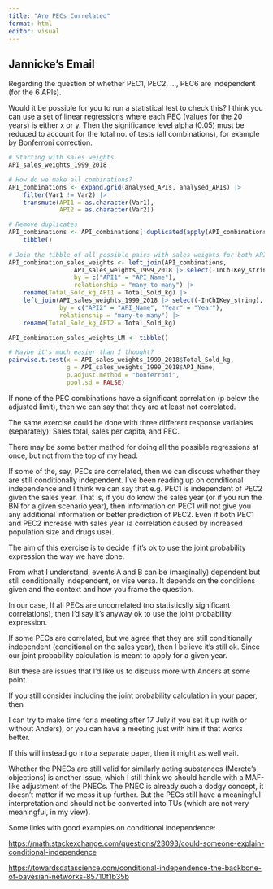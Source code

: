 ```yaml
---
title: "Are PECs Correlated"
format: html
editor: visual
---
```


## Jannicke's Email

Regarding the question of whether PEC1, PEC2, \..., PEC6 are independent (for the 6 APIs).

Would it be possible for you to run a statistical test to check this? I think you can use a set of linear regressions where each PEC (values for the 20 years) is either x or y. Then the significance level alpha (0.05) must be reduced to account for the total no. of tests (all combinations), for example by Bonferroni correction.

```r
# Starting with sales weights
API_sales_weights_1999_2018

# How do we make all combinations?
API_combinations <- expand.grid(analysed_APIs, analysed_APIs) |> 
    filter(Var1 != Var2) |> 
    transmute(API1 = as.character(Var1),
              API2 = as.character(Var2))

# Remove duplicates
API_combinations <- API_combinations[!duplicated(apply(API_combinations, 1, function(x) paste(sort(x), collapse = ""))), ] |> 
    tibble()
    
# Join the tibble of all possible pairs with sales weights for both APIs
API_combination_sales_weights <- left_join(API_combinations, 
                  API_sales_weights_1999_2018 |> select(-InChIKey_string),
                  by = c("API1" = "API_Name"), 
                  relationship = "many-to-many") |> 
    rename(Total_Sold_kg_API1 = Total_Sold_kg) |> 
    left_join(API_sales_weights_1999_2018 |> select(-InChIKey_string), 
              by = c("API2" = "API_Name", "Year" = "Year"), 
              relationship = "many-to-many") |> 
    rename(Total_Sold_kg_API2 = Total_Sold_kg)

API_combination_sales_weights_LM <- tibble()

# Maybe it's much easier than I thought?
pairwise.t.test(x = API_sales_weights_1999_2018$Total_Sold_kg, 
                g = API_sales_weights_1999_2018$API_Name,
                p.adjust.method = "bonferroni",
                pool.sd	= FALSE)

```

If none of the PEC combinations have a significant correlation (p below the adjusted limit), then we can say that they are at least not correlated.

The same exercise could be done with three different response variables (separately): Sales total, sales per capita, and PEC.

There may be some better method for doing all the possible regressions at once, but not from the top of my head.

If some of the, say, PECs are correlated, then we can discuss whether they are still conditionally independent. I've been reading up on conditional independence and I think we can say that e.g. PEC1 is independent of PEC2 given the sales year. That is, if you do know the sales year (or if you run the BN for a given scenario year), then information on PEC1 will not give you any additional information or better prediction of PEC2. Even if both PEC1 and PEC2 increase with sales year (a correlation caused by increased population size and drugs use).

The aim of this exercise is to decide if it's ok to use the joint probability expression the way we have done. 

From what I understand, events A and B can be (marginally) dependent but still conditionally independent, or vise versa. It depends on the conditions given and the context and how you frame the question.

In our case, If all PECs are uncorrelated (no statisticslly significant correlations), then I'd say it's anyway ok to use the joint probability expression.

If some PECs are correlated, but we agree that they are still conditionally independent (conditional on the sales year), then I believe it's still ok. Since our joint probability calculation is meant to apply for a given year. 

But these are issues that I'd like us to discuss more with Anders at some point. 

If you still consider including the joint probability calculation in your paper, then 

I can try to make time for a meeting after 17 July if you set it up (with or without Anders), or you can have a meeting just with him if that works better. 

If this will instead go into a separate paper, then it might as well wait.

Whether the PNECs are still valid for similarly acting substances (Merete's objections) is another issue, which I still think we should handle with a MAF-like adjustment of the PNECs. The PNEC is already such a dodgy concept, it doesn't matter if we mess it up further. But the PECs still have a meaningful interpretation and should not be converted into TUs (which are not very meaningful, in my view).

Some links with good examples on conditional independence:

<https://math.stackexchange.com/questions/23093/could-someone-explain-conditional-independence>

<https://towardsdatascience.com/conditional-independence-the-backbone-of-bayesian-networks-85710f1b35b>
